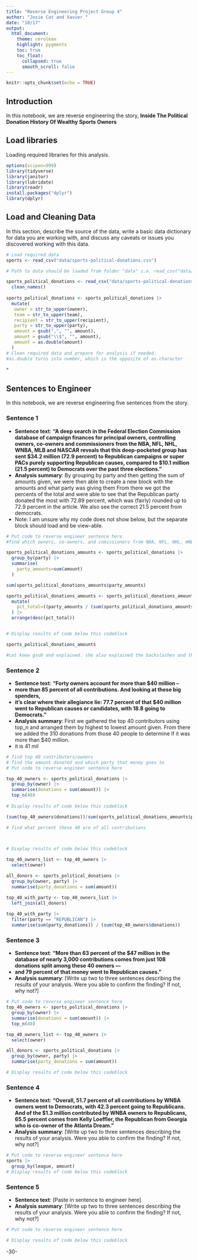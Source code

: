 ```yaml
---
title: "Reverse Engineering Project Group 4"
author: "Josie Cat and Xavier "
date: "10/17"
output:
  html_document:
    theme: cerulean
    highlight: pygments
    toc: true
    toc_float:
      collapsed: true
      smooth_scroll: false
---
```


```r
knitr::opts_chunk$set(echo = TRUE)
```

## Introduction

In this notebook, we are reverse engineering the story, **Inside The Political Donation History Of Wealthy Sports Owners**

## Load libraries

Loading required libraries for this analysis.

```r
options(scipen=999)
library(tidyverse)
library(janitor)
library(lubridate)
library(readr)
install.packages("dplyr")
library(dplyr)

```

## Load and Cleaning Data

In this section, describe the source of the data, write a basic data dictionary for data you are working with, and discuss any caveats or issues you discovered working with this data.

```r
# Load required data
sports <- read_csv("data/sports-political-donations.csv")

# Path to data should be loaded from folder "data" i.e. read_csv("data/name_of_data.csv")

sports_political_donations <- read_csv("data/sports-political-donations.csv") |>
  clean_names()
  
sports_political_donations <- sports_political_donations |>
  mutate(
   owner = str_to_upper(owner),
   team = str_to_upper(team),
   recipient = str_to_upper(recipient),
   party = str_to_upper(party),
   amount = gsub(",", "", amount),
   amount = gsub("\\$", "", amount),
   amount = as.double(amount)
  ) 
# Clean required data and prepare for analysis if needed. 
#as.double turns into number, which is the opposite of as.character 

```

"

## Sentences to Engineer

In this notebook, we are reverse engineering five sentences from the story.

### Sentence 1

-   **Sentence text**: **“A deep search in the Federal Election Commission database of campaign finances for principal owners, controlling owners, co-owners and commissioners from the NBA, NFL, NHL, WNBA, MLB and NASCAR reveals that this deep-pocketed group has sent \$34.2 million (72.9 percent) to Republican campaigns or super PACs purely supporting Republican causes, compared to \$10.1 million (21.5 percent) to Democrats over the past three elections.”**
-   **Analysis summary**: By grouping by party and then getting the sum of amounts given, we were then able to create a new block with the amounts and what party was giving them From there we got the percents of the total and were able to see that the Republican party donated the most with 72.89 percent, which was (fairly) rounded up to 72.9 percent in the article. We also see the correct 21.5 percent from democrats.
-   Note: I am unsure why my code does not show below, but the separate block should load and be view-able.

```r
# Put code to reverse engineer sentence here
#find which owners, co-owners, and comissioners from NBA, NFL, NHL, WNBA, MLB, NASCAR sent a total of $34.2 million to Republican campaigns 2024 in 2020 

sports_political_donations_amounts <- sports_political_donations |>
  group_by(party) |>
  summarise(
    party_amounts=sum(amount)
  )

sum(sports_political_donations_amounts$party_amounts)

sports_political_donations_amounts <- sports_political_donations_amounts |>
  mutate(
    pct_total=((party_amounts / (sum(sports_political_donations_amounts$party_amounts))) *100)
  ) |>
  arrange(desc(pct_total))


# Display results of code below this codeblock

sports_political_donations_amounts

#cat knew gsub and explained. she also explained the backslashes and that info is from chatgpt.

```

### Sentence 2

-   **Sentence text**: **“Forty owners account for more than \$40 million –**
-   **more than 85 percent of all contributions. And looking at these big spenders,**
-   **it’s clear where their allegiance lie: 77.7 percent of that \$40 million went to Republican causes or candidates, with 18.8 going to Democrats.”**
-   **Analysis summary**: First we gathered the top 40 contributors using top_n and arranged them by highest to lowest amount given. From there we added the 310 donations from those 40 people to determine if it was more than \$40 million.
-   it is 41 mil

```r
# find top 40 contributers/owners
# find the amount donated and which party that money goes to
# Put code to reverse engineer sentence here

top_40_owners <- sports_political_donations |>
  group_by(owner) |>
  summarise(donations = sum(amount)) |>
  top_n(40)
         
# Display results of code below this codeblock

(sum(top_40_owners$donations))/sum(sports_political_donations_amounts$party_amounts)

# find what percent these 40 are of all contributions

  

# Display results of code below this codeblock

```

```r
top_40_owners_list <- top_40_owners |>
  select(owner)

all_donors <- sports_political_donations |>
  group_by(owner, party) |>
  summarise(party_donations = sum(amount))

top_40_with_party <- top_40_owners_list |>
  left_join(all_donors)
  
top_40_with_party |>
  filter(party == "REPUBLICAN") |>
  summarise(sum(party_donations)) / (sum(top_40_owners$donations))

```

### Sentence 3

-   **Sentence text**: **“More than 63 percent of the \$47 million in the database of nearly 3,000 contributions comes from just 108 donations split among these 40 owners —**
-   **and 79 percent of that money went to Republican causes.”**
-   **Analysis summary**: [Write up two to three sentences describing the results of your analysis. Were you able to confirm the finding? If not, why not?]

```r
# Put code to reverse engineer sentence here
top_40_owners <- sports_political_donations |>
  group_by(owner) |>
  summarise(donations = sum(amount)) |>
  top_n(40)

top_40_owners_list <- top_40_owners |>
  select(owner)

all_donors <- sports_political_donations |>
  group_by(owner, party) |>
  summarise(party_donations = sum(amount))

# Display results of code below this codeblock

```

### Sentence 4

-   **Sentence text**: **“Overall, 51.7 percent of all contributions by WNBA owners went to Democrats, with 42.3 percent going to Republicans. And of the \$1.3 million contributed by WNBA owners to Republicans, 65.5 percent comes from Kelly Loeffler, the Republican from Georgia who is co-owner of the Atlanta Dream.”**
-   **Analysis summary**: [Write up two to three sentences describing the results of your analysis. Were you able to confirm the finding? If not, why not?]

```r
# Put code to reverse engineer sentence here
sports |>
  group_by(league, amount)
# Display results of code below this codeblock

```

### Sentence 5

-   **Sentence text**: [Paste in sentence to engineer here]
-   **Analysis summary**: [Write up two to three sentences describing the results of your analysis. Were you able to confirm the finding? If not, why not?]

```r
# Put code to reverse engineer sentence here

# Display results of code below this codeblock

```

-30-
